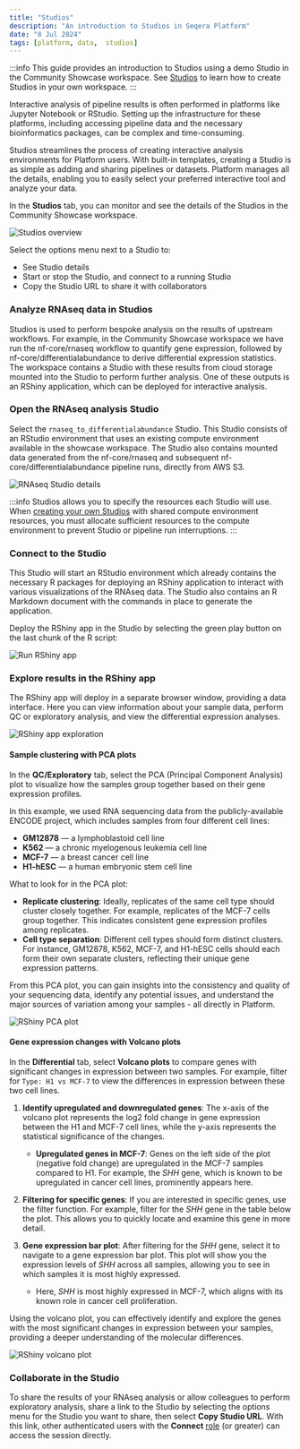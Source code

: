 ```yaml
---
title: "Studios"
description: "An introduction to Studios in Seqera Platform"
date: "8 Jul 2024"
tags: [platform, data,  studios]
---
```



:::info
This guide provides an introduction to Studios using a demo Studio in the Community Showcase workspace. See [Studios](../../studios/index.mdx) to learn how to create Studios in your own workspace. 
:::

Interactive analysis of pipeline results is often performed in platforms like Jupyter Notebook or RStudio. Setting up the infrastructure for these platforms, including accessing pipeline data and the necessary bioinformatics packages, can be complex and time-consuming.

Studios streamlines the process of creating interactive analysis environments for Platform users. With built-in templates, creating a Studio is as simple as adding and sharing pipelines or datasets. Platform manages all the details, enabling you to easily select your preferred interactive tool and analyze your data.

In the **Studios** tab, you can monitor and see the details of the Studios in the Community Showcase workspace.

![Studios overview](./assets/studios-overview.png)

Select the options menu next to a Studio to:
- See Studio details
- Start or stop the Studio, and connect to a running Studio
- Copy the Studio URL to share it with collaborators

### Analyze RNAseq data in Studios

Studios is used to perform bespoke analysis on the results of upstream workflows. For example, in the Community Showcase workspace we have run the nf-core/rnaseq workflow to quantify gene expression, followed by nf-core/differentialabundance to derive differential expression statistics. The workspace contains a Studio with these results from cloud storage mounted into the Studio to perform further analysis. One of these outputs is an RShiny application, which can be deployed for interactive analysis.

### Open the RNAseq analysis Studio 

Select the `rnaseq_to_differentialabundance` Studio. This Studio consists of an RStudio environment that uses an existing compute environment available in the showcase workspace. The Studio also contains mounted data generated from the nf-core/rnaseq and subsequent nf-core/differentialabundance pipeline runs, directly from AWS S3. 

![RNAseq Studio details](assets/rnaseq-diffab-studio-details.gif)

:::info
Studios allows you to specify the resources each Studio will use. When [creating your own Studios](../../studios/index.mdx) with shared compute environment resources, you must allocate sufficient resources to the compute environment to prevent Studio or pipeline run interruptions. 
:::

### Connect to the Studio

This Studio will start an RStudio environment which already contains the necessary R packages for deploying an RShiny application to interact with various visualizations of the RNAseq data. The Studio also contains an R Markdown document with the commands in place to generate the application.

Deploy the RShiny app in the Studio by selecting the green play button on the last chunk of the R script:

![Run RShiny app](./assets/rnaseq-diffab-run-rshiny-app.png)

### Explore results in the RShiny app

The RShiny app will deploy in a separate browser window, providing a data interface. Here you can view information about your sample data, perform QC or exploratory analysis, and view the differential expression analyses.

![RShiny app exploration](assets/rnaseq-diffab-rshiny-app-explore.gif)

#### Sample clustering with PCA plots

In the **QC/Exploratory** tab, select the PCA (Principal Component Analysis) plot to visualize how the samples group together based on their gene expression profiles.

In this example, we used RNA sequencing data from the publicly-available ENCODE project, which includes samples from four different cell lines: 

- **GM12878** — a lymphoblastoid cell line
- **K562** — a chronic myelogenous leukemia cell line
- **MCF-7** — a breast cancer cell line
- **H1-hESC** — a human embryonic stem cell line

What to look for in the PCA plot:

- **Replicate clustering**: Ideally, replicates of the same cell type should cluster closely together. For example, replicates of the MCF-7 cells group together. This indicates consistent gene expression profiles among replicates.
- **Cell type separation**: Different cell types should form distinct clusters. For instance, GM12878, K562, MCF-7, and H1-hESC cells should each form their own separate clusters, reflecting their unique gene expression patterns.

From this PCA plot, you can gain insights into the consistency and quality of your sequencing data, identify any potential issues, and understand the major sources of variation among your samples - all directly in Platform.

![RShiny PCA plot](assets/rnaseq-diffab-rshiny-pca-plot.gif)

#### Gene expression changes with Volcano plots 

In the **Differential** tab, select **Volcano plots** to compare genes with significant changes in expression between two samples. For example, filter for `Type: H1 vs MCF-7` to view the differences in expression between these two cell lines.

1. **Identify upregulated and downregulated genes**: The x-axis of the volcano plot represents the log2 fold change in gene expression between the H1 and MCF-7 cell lines, while the y-axis represents the statistical significance of the changes.

    - **Upregulated genes in MCF-7**: Genes on the left side of the plot (negative fold change) are upregulated in the MCF-7 samples compared to H1. For example, the _SHH_ gene, which is known to be upregulated in cancer cell lines, prominently appears here.

2. **Filtering for specific genes**: If you are interested in specific genes, use the filter function. For example, filter for the _SHH_ gene in the table below the plot. This allows you to quickly locate and examine this gene in more detail.

3. **Gene expression bar plot**: After filtering for the _SHH_ gene, select it to navigate to a gene expression bar plot. This plot will show you the expression levels of _SHH_ across all samples, allowing you to see in which samples it is most highly expressed.

    - Here, _SHH_ is most highly expressed in MCF-7, which aligns with its known role in cancer cell proliferation.

Using the volcano plot, you can effectively identify and explore the genes with the most significant changes in expression between your samples, providing a deeper understanding of the molecular differences.

![RShiny volcano plot](assets/rnaseq-diffab-rshiny-volcano-plot.gif)

### Collaborate in the Studio

To share the results of your RNAseq analysis or allow colleagues to perform exploratory analysis, share a link to the Studio by selecting the options menu for the Studio you want to share, then select **Copy Studio URL**. With this link, other authenticated users with the **Connect** [role](../../orgs-and-teams/roles.mdx) (or greater) can access the session directly.
